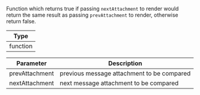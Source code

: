 Function which returns true if passing `nextAttachment` to render would return the same result as passing `prevAttachment` to render, otherwise return false.

| Type     |
| -------- |
| function |

| Parameter      | Description                                |
| -------------- | ------------------------------------------ |
| prevAttachment | previous message attachment to be compared |
| nextAttachment | next message attachment to be compared     |
